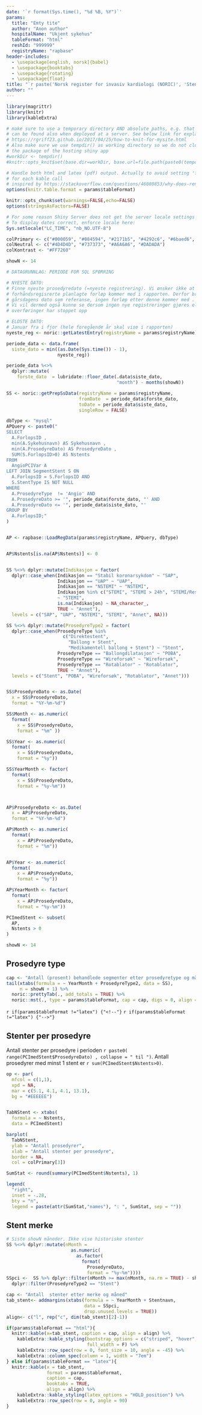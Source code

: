 ```yaml
---
date: '`r format(Sys.time(), "%d %B, %Y")`'
params:
  title: "Emty tite"
  author: "Anon author"
  hospitalName: "Ukjent sykehus"
  tableFormat: "html"
  reshId: "999999"
  registryName: "rapbase"
header-includes:
  - \usepackage[english, norsk]{babel}
  - \usepackage{booktabs}
  - \usepackage{rotating}
  - \usepackage{float}
title: "`r paste('Norsk register for invasiv kardiologi (NORIC)', 'Stentbruk', params$hospitalName)`"
author: ""
---
```


```r
library(magrittr)
library(knitr)
library(kableExtra)

# make sure to use a temporary directory AND absolute paths, e.g. that figs
# can be found also when deployed at a server. See below link for explanation
# https://rgriff23.github.io/2017/04/25/how-to-knit-for-mysite.html
# Also make sure we use tempdir() as working directory so we do not clutter
# the package of the hosting shiny app
#workDir <- tempdir()
#knitr::opts_knit$set(base.dir=workDir, base.url=file.path(paste0(tempdir(), "/")), root.dir = workDir)

# Handle both html and latex (pdf) output. Actually to avoid setting 'format'
# for each kable call
# inspired by https://stackoverflow.com/questions/46080853/why-does-rendering-a-pdf-from-rmarkdown-require-closing-rstudio-between-renders
options(knitr.table.format = params$tableFormat)

knitr::opts_chunk$set(warnings=FALSE,echo=FALSE)
options(stringsAsFactors=FALSE)

# For some reason Shiny Server does not get the server locale settings right.
# To display dates correct, enforce locale here:
Sys.setlocale("LC_TIME", "nb_NO.UTF-8")
``` 


```r
colPrimary <- c("#000059", "#084594", "#2171b5", "#4292c6", "#6baed6", "#c6dbef")
colNeutral <- c("#4D4D4D", "#737373", "#A6A6A6", "#DADADA")
colKontrast <- "#FF7260"
``` 

```r
showN <- 14
```


```r
# DATAGRUNNLAG: PERIODE FOR SQL SPØRRING

# NYESTE DATO: 
# Finne nyeste prosedyredato (=nyeste registrering). Vi ønsker ikke at 
# forhåndsregisrerte planlagte forløp kommer med i rapporten. Derfor brukes
# gårsdagens dato som referanse, ingen forløp etter denne kommer med .  
# Vi vil dermed også kunne se dersom ingen nye registreringer gjøres eller om
# overføringer har stoppet opp

# ELDSTE DATO: 
# Januar fra i fjor (hele foregående år skal vise i rapporten)
nyeste_reg <- noric::getLatestEntry(registryName = params$registryName)

periode_data <- data.frame(
  siste_dato = min((as.Date(Sys.time()) - 1), 
                   nyeste_reg)) 

periode_data %<>% 
  dplyr::mutate(
    forste_dato  = lubridate::floor_date(.data$siste_dato, 
                                         "month") - months(showN))
```




```r

SS <- noric::getPrepSsData(registryName = params$registryName, 
                           fromDate  = periode_data$forste_dato, 
                           toDate = periode_data$siste_dato, 
                           singleRow = FALSE)

dbType <- "mysql"
APQuery <- paste0("
SELECT
  A.ForlopsID ,
  min(A.Sykehusnavn) AS Sykehusnavn ,
  min(A.ProsedyreDato) AS ProsedyreDato ,
  SUM(S.ForlopsID>0) AS Nstents
FROM
  AngioPCIVar A
LEFT JOIN SegmentStent S ON
  A.ForlopsID = S.ForlopsID AND
  S.StentType IS NOT NULL
WHERE
  A.ProsedyreType  != 'Angio' AND
  A.ProsedyreDato >= '", periode_data$forste_dato, "' AND
  A.ProsedyreDato <= '", periode_data$siste_dato, "' 
GROUP BY
  A.ForlopsID;"
)


AP <- rapbase::LoadRegData(params$registryName, APQuery, dbType)


AP$Nstents[is.na(AP$Nstents)] <- 0


SS %<>% dplyr::mutate(Indikasjon = factor(
  dplyr::case_when(Indikasjon == "Stabil koronarsykdom" ~ "SAP", 
                   Indikasjon == "UAP" ~ "UAP", 
                   Indikasjon == "NSTEMI" ~ "NSTEMI", 
                   Indikasjon %in% c("STEMI", "STEMI > 24h", "STEMI/Rescue PCI")
                   ~ "STEMI", 
                   is.na(Indikasjon) ~ NA_character_, 
                   TRUE ~ "Annet"), 
  levels = c("SAP", "UAP", "NSTEMI", "STEMI", "Annet", NA))) 

SS %<>% dplyr::mutate(ProsedyreType2 = factor(
  dplyr::case_when(ProsedyreType %in% 
                     c("Direktestent",
                       "Ballong + Stent",
                       "Medikamentell ballong + Stent") ~ "Stent",
                   ProsedyreType == "Ballongdilatasjon" ~ "POBA", 
                   ProsedyreType == "Wireforsøk" ~ "Wireforsøk", 
                   ProsedyreType == "Rotablator" ~ "Rotablator",
                   TRUE ~ "Annet"),
  levels = c("Stent", "POBA", "Wireforsøk", "Rotablator", "Annet")))


SS$ProsedyreDato <- as.Date(
  x = SS$ProsedyreDato,
  format = "%Y-%m-%d")

SS$Month <- as.numeric(
  format(
    x = SS$ProsedyreDato,
    format = "%m" ))

SS$Year <- as.numeric(
  format(
    x = SS$ProsedyreDato,
    format = "%y"))

SS$YearMonth <- factor(
  format(
    x = SS$ProsedyreDato,
    format = "%y-%m"))



AP$ProsedyreDato <- as.Date(
  x = AP$ProsedyreDato,
  format = "%Y-%m-%d")

AP$Month <- as.numeric(
  format(
    x = AP$ProsedyreDato,
    format = "%m"))


AP$Year <- as.numeric(
  format( 
    x = AP$ProsedyreDato,
    format = "%y"))

AP$YearMonth <- factor(
  format(
    x = AP$ProsedyreDato,
    format = "%y-%m"))

PCImedStent <- subset(
  AP,
  Nstents > 0
)
``` 


```r
showN <- 14
```



## Prosedyre type
```r
cap <- "Antall (prosent) behandlede segmenter etter prosedyretype og måned"
tail(xtabs(formula = ~ YearMonth + ProsedyreType2, data = SS),
     n = showN + 1) %>%
  noric::prettyTab(., add_totals = TRUE) %>% 
  noric::mst(., type = params$tableFormat, cap = cap, digs = 0, align = rep("r", 7))
```


`r if(params$tableFormat !="latex") {"<!--"}`
\newpage
`r if(params$tableFormat !="latex") {"-->"}`

## Stenter per prosedyre
Antall stenter per prosedyre i perioden `r paste0( range(PCImedStent$ProsedyreDato) , collapse = " til ")`. Antall prosedyrer med minst 1 stent er `r sum(PCImedStent$Nstents>0)`.
```r

op <- par(
  mfcol = c(1,1),
  xpd = NA,
  mar = c(5.1, 4.1, 4.1, 13.1),
  bg = "#EEEEEE")


TabNStent <- xtabs(
  formula = ~ Nstents,
  data = PCImedStent)

barplot(
  TabNStent,
  ylab = "Antall prosedyrer",
  xlab = "Antall stenter per prosedyre",
  border = NA,
  col = colPrimary[3])

SumStat <- round(summary(PCImedStent$Nstents), 1)

legend(
  "right",
  inset = -.28,
  bty = "n",
  legend = paste(attr(SumStat,"names"), ": ", SumStat, sep = ""))
``` 



## Stent merke
```r
# Siste showN måneder. Ikke vise historiske stenter 
SS %<>% dplyr::mutate(nMonth = 
                        as.numeric(
                          as.factor(
                            format(
                              ProsedyreDato,
                              format = "%y-%m"))))
SSpci <-  SS %>% dplyr::filter(nMonth >= max(nMonth, na.rm = TRUE) - showN) %>% 
  dplyr::filter(ProsedyreType2 == "Stent")
``` 


```r
cap <- "Antall  stenter etter merke og måned"
tab_stent<- addmargins(xtabs(formula = ~ YearMonth + Stentnavn,
                             data = SSpci,
                             drop.unused.levels = TRUE)) 
align<- c("l", rep("c", dim(tab_stent)[2]-1))

if(params$tableFormat == "html"){
  knitr::kable(x=tab_stent, caption = cap, align = align) %>% 
    kableExtra::kable_styling(bootstrap_options = c("striped", "hover", "condensed"),
                              full_width = F) %>% 
    kableExtra::row_spec(row = 0, font_size = 10, angle = -45) %>% 
    kableExtra::column_spec(column = 1, width = "7em")  
} else if(params$tableFormat == "latex"){
  knitr::kable(x = tab_stent, 
               format = params$tableFormat, 
               caption = cap,
               booktabs = TRUE,
               align = align) %>%
    kableExtra::kable_styling(latex_options = "HOLD_position") %>% 
    kableExtra::row_spec(row = 0, angle = 90)
}
```

